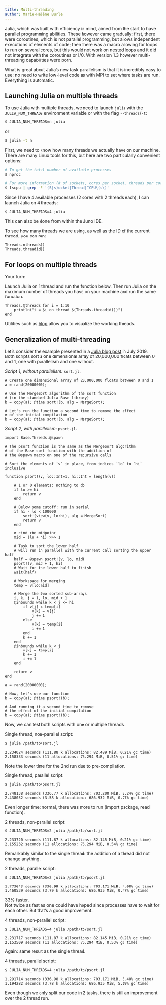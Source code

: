 ```yaml
---
title: Multi-threading
author: Marie-Hélène Burle
---
```


:::{.def}

Julia, which was built with efficiency in mind, aimed from the start to have parallel programming abilities. These however came gradually: first, there were coroutines, which is not parallel programming, but allows independent executions of elements of code; then there was a macro allowing for loops to run on several cores, but this would not work on nested loops and it did not integrate with the coroutines or I/O. With version 1.3 however multi-threading capabilities were born.

What is great about Julia's new task parallelism is that it is incredibly easy to use: no need to write low-level code as with MPI to set where tasks are run. Everything is automatic.

:::

## Launching Julia on multiple threads

To use Julia with multiple threads, we need to launch `julia` with the `JULIA_NUM_THREADS` environment variable or with the flag `--threads`/`-t`:

```.bash
$ JULIA_NUM_THREADS=n julia
```

or

```.bash
$ julia -t n
```

First, we need to know how many threads we actually have on our machine.\
There are many Linux tools for this, but here are two particularly convenient options:

```.bash
# To get the total number of available processes
$ nproc

# For more information (# of sockets, cores per socket, threads per core)
$ lscpu | grep -E '(S|s)ocket|Thread|^CPU\(s\)'
```

Since I have 4 available processes (2 cores with 2 threads each), I can launch Julia on 4 threads:

```.bash
$ JULIA_NUM_THREADS=4 julia
```

This can also be done from within the Juno IDE.

To see how many threads we are using, as well as the ID of the current thread, you can run:

```.julia
Threads.nthreads()
Threads.threadid()
```

## For loops on multiple threads

:::{.exo}

:::{.yourturn}

Your turn:

:::

Launch Julia on 1 thread and run the function below. Then run Julia on the maximum number of threads you have on your machine and run the same function.

:::

```.julia
Threads.@threads for i = 1:10
    println("i = $i on thread $(Threads.threadid())")
end
```

Utilities such as [htop](https://github.com/hishamhm/htop) allow you to visualize the working threads.

## Generalization of multi-threading

Let's consider the example presented in a [Julia blog post](https://julialang.org/blog/2019/07/multithreading/) in July 2019.\
Both scripts sort a one dimensional array of 20,000,000 floats between 0 and 1, one with parallelism and one without.

*Script 1, without parallelism:* `sort.jl`.

```.julia
# Create one dimensional array of 20,000,000 floats between 0 and 1
a = rand(20000000);

# Use the MergeSort algorithm of the sort function
# (in the standard Julia Base library)
b = copy(a); @time sort!(b, alg = MergeSort);

# Let's run the function a second time to remove the effect
# of the initial compilation
b = copy(a); @time sort!(b, alg = MergeSort);
```

*Script 2, with parallelism:* `psort.jl`.

```.julia
import Base.Threads.@spawn

# The psort function is the same as the MergeSort algorithm
# of the Base sort function with the addition of
# the @spawn macro on one of the recursive calls

# Sort the elements of `v` in place, from indices `lo` to `hi` inclusive

function psort!(v, lo::Int=1, hi::Int = length(v))
    
    # 1 or 0 elements: nothing to do
    if lo >= hi
        return v
    end
    
    # Below some cutoff: run in serial
    if hi - lo < 100000
        sort!(view(v, lo:hi), alg = MergeSort)
        return v
    end
    
    # Find the midpoint
    mid = (lo + hi) >>> 1
    
    # Task to sort the lower half
    # will run in parallel with the current call sorting the upper half
    half = @spawn psort!(v, lo, mid)
    psort!(v, mid + 1, hi)
    # Wait for the lower half to finish
    wait(half)

    # Workspace for merging
    temp = v[lo:mid]
    
    # Merge the two sorted sub-arrays
    i, k, j = 1, lo, mid + 1
    @inbounds while k < j <= hi
        if v[j] < temp[i]
            v[k] = v[j]
            j += 1
        else
            v[k] = temp[i]
            i += 1
        end
        k += 1
    end
    @inbounds while k < j
        v[k] = temp[i]
        k += 1
        i += 1
    end
    
    return v
end

a = rand(20000000);

# Now, let's use our function
b = copy(a); @time psort!(b);

# And running it a second time to remove
# the effect of the initial compilation
b = copy(a); @time psort!(b);
```

Now, we can test both scripts with one or multiple threads.

:::{.example}

Single thread, non-parallel script:

:::

```.bash
$ julia /path/to/sort.jl
```

```
2.234024 seconds (111.88 k allocations: 82.489 MiB, 0.21% gc time)
2.158333 seconds (11 allocations: 76.294 MiB, 0.51% gc time)
```

:::{.note}

Note the lower time for the 2nd run due to pre-compilation.

:::

:::{.example}

Single thread, parallel script:

:::

```.bash
$ julia /path/to/psort.jl
```

```
2.748138 seconds (336.77 k allocations: 703.200 MiB, 2.24% gc time)
2.438032 seconds (3.58 k allocations: 686.932 MiB, 0.27% gc time)
```

:::{.note}

Even longer time: normal, there was more to run (import package, read function).

:::

:::{.example}

2 threads, non-parallel script:

:::

```.bash
$ JULIA_NUM_THREADS=2 julia /path/to/sort.jl
```

```
2.233720 seconds (111.87 k allocations: 82.145 MiB, 0.21% gc time)
2.155232 seconds (11 allocations: 76.294 MiB, 0.54% gc time)
```

:::{.note}

Remarkably similar to the single thread: the addition of a thread did not change anything.

:::

:::{.example}

2 threads, parallel script:

:::

```.bash
$ JULIA_NUM_THREADS=2 julia /path/to/psort.jl
```

```
1.773643 seconds (336.99 k allocations: 703.171 MiB, 4.08% gc time)
1.460539 seconds (3.79 k allocations: 686.935 MiB, 0.47% gc time)
```

:::{.note}

33% faster. \
Not twice as fast as one could have hoped since processes have to wait for each other. But that's a good improvement.

:::

:::{.example}

4 threads, non-parallel script:

:::

```.bash
$ JULIA_NUM_THREADS=4 julia /path/to/sort.jl
```

```
2.231717 seconds (111.87 k allocations: 82.145 MiB, 0.21% gc time)
2.153509 seconds (11 allocations: 76.294 MiB, 0.53% gc time)
```

:::{.note}

Again: same result as the single thread.

:::

:::{.example}

4 threads, parallel script:

:::

```.bash
$ JULIA_NUM_THREADS=4 julia /path/to/psort.jl
```

```
1.291714 seconds (336.98 k allocations: 703.171 MiB, 3.48% gc time)
1.194282 seconds (3.78 k allocations: 686.935 MiB, 5.19% gc time)
```

:::{.note}

Even though we only split our code in 2 tasks, there is still an improvement over the 2 thread run.

:::
